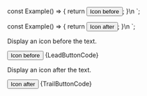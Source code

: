 
const Example() => {
	return <Button icon="logo">Icon before</Button>;
}\n
`;

const Example() => {
	return <Button endIcon="logo">Icon after</Button>;
}\n
`;

<Section
	title="Leading"
	contained={true}
	border={true}
	style={{ paddingRight: 0, paddingLeft: 0 }}
>
	<p>Display an icon before the text.</p>
	<Preview wrapper={true}>
		<Button icon="logo">Icon before</Button>
	</Preview>
	<Snippet language="js">{LeadButtonCode}</Snippet>
</Section>

<Section
	title="Trailing"
	contained={true}
	style={{ paddingRight: 0, paddingBottom: 0, paddingLeft: 0 }}
>
	<p>Display an icon after the text.</p>
	<Preview wrapper={true}>
		<Button endIcon="logo">Icon after</Button>
	</Preview>
	<Snippet language="js">{TrailButtonCode}</Snippet>
</Section>
